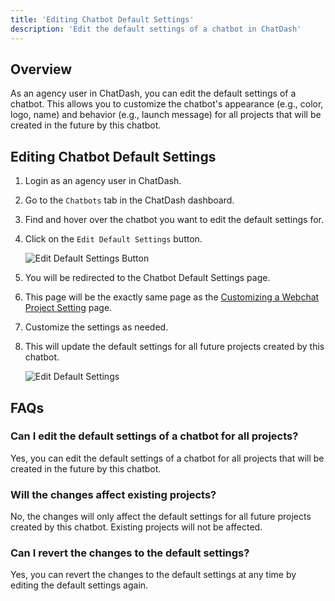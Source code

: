 ```yaml
---
title: 'Editing Chatbot Default Settings'
description: 'Edit the default settings of a chatbot in ChatDash'
---
```


## Overview

As an agency user in ChatDash, you can edit the default settings of a chatbot.
This allows you to customize the chatbot's appearance (e.g., color, logo, name) and behavior (e.g., launch message) 
for all projects that will be created in the future by this chatbot.

## Editing Chatbot Default Settings

1. Login as an agency user in ChatDash.
2. Go to the `Chatbots` tab in the ChatDash dashboard.
3. Find and hover over the chatbot you want to edit the default settings for.
4. Click on the `Edit Default Settings` button.

    ![Edit Default Settings Button](../images/edit-default-settings-button.png)

5. You will be redirected to the Chatbot Default Settings page.
6. This page will be the exactly same page as the [Customizing a Webchat Project Setting](/quickstart/3.customizing-a-webchat-project-setting) page.
7. Customize the settings as needed.
8. This will update the default settings for all future projects created by this chatbot.

    ![Edit Default Settings](../images/edit-default-settings.png)


## FAQs

### Can I edit the default settings of a chatbot for all projects?

Yes, you can edit the default settings of a chatbot for all projects that will be created in the future by this chatbot.

### Will the changes affect existing projects?

No, the changes will only affect the default settings for all future projects created by this chatbot. Existing projects will not be affected.

### Can I revert the changes to the default settings?

Yes, you can revert the changes to the default settings at any time by editing the default settings again.